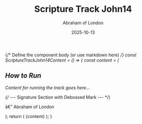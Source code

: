 ﻿---
slug: "scripture-track-john14"
kind: "Download"
title: "Scripture Track John14"
date: 2025-10-13
author: Abraham of London
readTime: 2 min read
category: Resources
---


{/* Define the component body (or use markdown here) */}
const ScriptureTrackJohn14Content = () => {
  const content = (
    <div className="text-deepCharcoal">
      <h2>How to Run</h2>
      <p>Content for running the track goes here...</p>
      {/* --- Signature Section with Debossed Mark --- */}
      <div className="mt-12 pt-8 border-t border-lightGrey flex flex-col items-end">
        <EmbossedSign src="/assets/images/signature/abraham-of-london-cursive.svg" alt="Abraham of London Signature" width={200} height={60} effect="deboss" baseColor="transparent" className="mb-1" />
        <p className="text-sm font-serif text-forest">â€” Abraham of London</p>
      </div>
    </div>
  );
  return (
    <BrandFrame title="Scripture Track â€” John 14" subtitle="Assurance â€¢ Obedience â€¢ The Helper â€¢ Peace" pageSize="A4" >
      {content}
    </BrandFrame>
  );
}

<ScriptureTrackJohn14Content />

